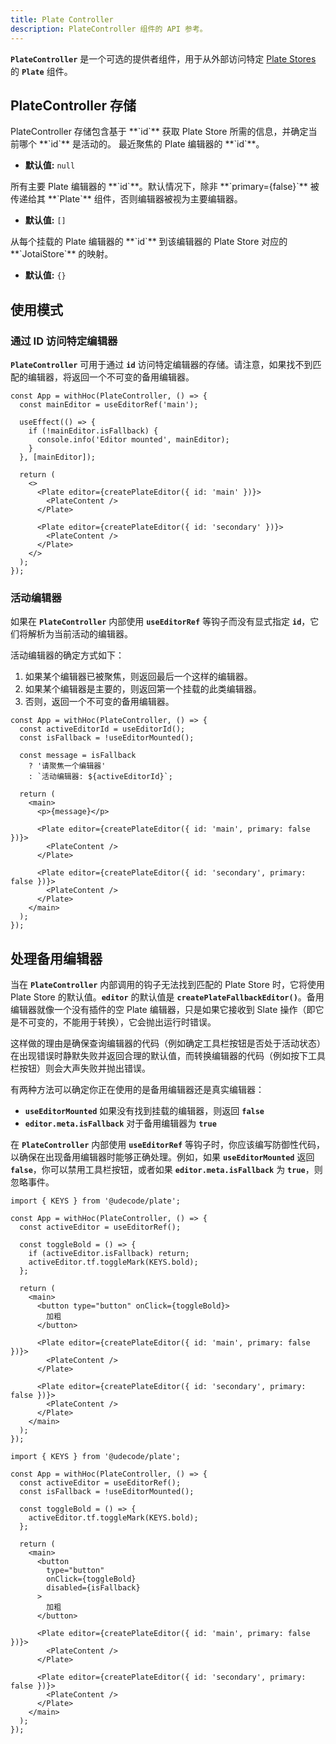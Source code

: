 ```yaml
---
title: Plate Controller
description: PlateController 组件的 API 参考。
---
```


**`PlateController`** 是一个可选的提供者组件，用于从外部访问特定 [Plate Stores](/docs/api/core/store) 的 **`Plate`** 组件。

## PlateController 存储

<API name="PlateController">
PlateController 存储包含基于 **`id`** 获取 Plate Store 所需的信息，并确定当前哪个 **`id`** 是活动的。

<APIState>
<APIItem name="activeId" type="string | null">
最近聚焦的 Plate 编辑器的 **`id`**。

- **默认值:** `null`
</APIItem>

<APIItem name="primaryEditorIds" type="string[]">
所有主要 Plate 编辑器的 **`id`**。默认情况下，除非 **`primary={false}`** 被传递给其 **`Plate`** 组件，否则编辑器被视为主要编辑器。

- **默认值:** `[]`
</APIItem>

<APIItem name="editorStores" type="Record<string, JotaiStore | null>">
从每个挂载的 Plate 编辑器的 **`id`** 到该编辑器的 Plate Store 对应的 **`JotaiStore`** 的映射。

- **默认值:** `{}`
</APIItem>
</APIState>
</API>

## 使用模式

### 通过 ID 访问特定编辑器

**`PlateController`** 可用于通过 **`id`** 访问特定编辑器的存储。请注意，如果找不到匹配的编辑器，将返回一个不可变的备用编辑器。

```tsx
const App = withHoc(PlateController, () => {
  const mainEditor = useEditorRef('main');
  
  useEffect(() => {
    if (!mainEditor.isFallback) {
      console.info('Editor mounted', mainEditor);
    }
  }, [mainEditor]);
  
  return (
    <>
      <Plate editor={createPlateEditor({ id: 'main' })}>
        <PlateContent />
      </Plate>
    
      <Plate editor={createPlateEditor({ id: 'secondary' })}>
        <PlateContent />
      </Plate>
    </>
  );
});
```

### 活动编辑器

如果在 **`PlateController`** 内部使用 **`useEditorRef`** 等钩子而没有显式指定 **`id`**，它们将解析为当前活动的编辑器。

活动编辑器的确定方式如下：

1. 如果某个编辑器已被聚焦，则返回最后一个这样的编辑器。
2. 如果某个编辑器是主要的，则返回第一个挂载的此类编辑器。
3. 否则，返回一个不可变的备用编辑器。

```tsx
const App = withHoc(PlateController, () => {
  const activeEditorId = useEditorId();
  const isFallback = !useEditorMounted();
  
  const message = isFallback
    ? '请聚焦一个编辑器'
    : `活动编辑器: ${activeEditorId}`;
  
  return (
    <main>
      <p>{message}</p>
      
      <Plate editor={createPlateEditor({ id: 'main', primary: false })}>
        <PlateContent />
      </Plate>
    
      <Plate editor={createPlateEditor({ id: 'secondary', primary: false })}>
        <PlateContent />
      </Plate>
    </main>
  );
});
```

## 处理备用编辑器

当在 **`PlateController`** 内部调用的钩子无法找到匹配的 Plate Store 时，它将使用 Plate Store 的默认值。**`editor`** 的默认值是 **`createPlateFallbackEditor()`**。备用编辑器就像一个没有插件的空 Plate 编辑器，只是如果它接收到 Slate 操作（即它是不可变的，不能用于转换），它会抛出运行时错误。

这样做的理由是确保查询编辑器的代码（例如确定工具栏按钮是否处于活动状态）在出现错误时静默失败并返回合理的默认值，而转换编辑器的代码（例如按下工具栏按钮）则会大声失败并抛出错误。

有两种方法可以确定你正在使用的是备用编辑器还是真实编辑器：

- **`useEditorMounted`** 如果没有找到挂载的编辑器，则返回 **`false`**
- **`editor.meta.isFallback`** 对于备用编辑器为 **`true`**

在 **`PlateController`** 内部使用 **`useEditorRef`** 等钩子时，你应该编写防御性代码，以确保在出现备用编辑器时能够正确处理。例如，如果 **`useEditorMounted`** 返回 **`false`**，你可以禁用工具栏按钮，或者如果 **`editor.meta.isFallback`** 为 **`true`**，则忽略事件。

```tsx
import { KEYS } from '@udecode/plate';

const App = withHoc(PlateController, () => {
  const activeEditor = useEditorRef();
  
  const toggleBold = () => {
    if (activeEditor.isFallback) return;
    activeEditor.tf.toggleMark(KEYS.bold);
  };
  
  return (
    <main>
      <button type="button" onClick={toggleBold}>
        加粗
      </button>
      
      <Plate editor={createPlateEditor({ id: 'main', primary: false })}>
        <PlateContent />
      </Plate>
    
      <Plate editor={createPlateEditor({ id: 'secondary', primary: false })}>
        <PlateContent />
      </Plate>
    </main>
  );
});
```

```tsx
import { KEYS } from '@udecode/plate';

const App = withHoc(PlateController, () => {
  const activeEditor = useEditorRef();
  const isFallback = !useEditorMounted();
  
  const toggleBold = () => {
    activeEditor.tf.toggleMark(KEYS.bold);
  };
  
  return (
    <main>
      <button
        type="button"
        onClick={toggleBold}
        disabled={isFallback}
      >
        加粗
      </button>
      
      <Plate editor={createPlateEditor({ id: 'main', primary: false })}>
        <PlateContent />
      </Plate>
    
      <Plate editor={createPlateEditor({ id: 'secondary', primary: false })}>
        <PlateContent />
      </Plate>
    </main>
  );
});
```